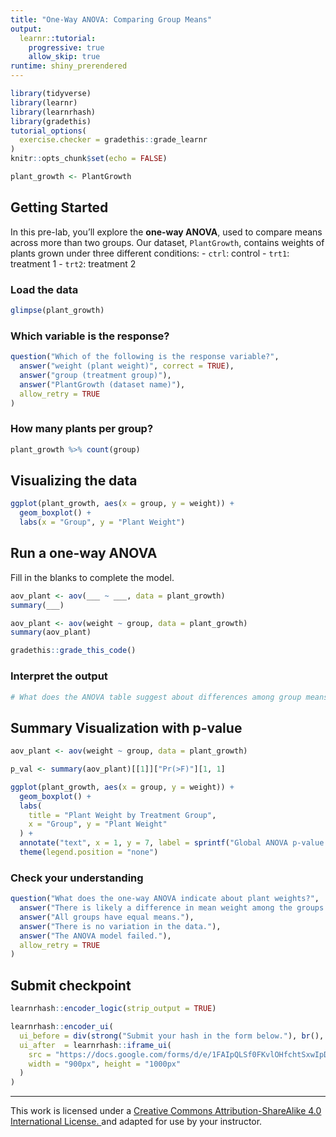 ```yaml
---
title: "One-Way ANOVA: Comparing Group Means"
output:
  learnr::tutorial:
    progressive: true
    allow_skip: true
runtime: shiny_prerendered
---
```


```r
library(tidyverse)
library(learnr)
library(learnrhash)
library(gradethis)
tutorial_options(
  exercise.checker = gradethis::grade_learnr
)
knitr::opts_chunk$set(echo = FALSE)

plant_growth <- PlantGrowth
```

## Getting Started

In this pre-lab, you'll explore the **one-way ANOVA**, used to compare means across more than two groups. Our dataset, `PlantGrowth`, contains weights of plants grown under three different conditions:
- `ctrl`: control
- `trt1`: treatment 1
- `trt2`: treatment 2

### Load the data

```r
glimpse(plant_growth)
```

### Which variable is the response?

```r
question("Which of the following is the response variable?",
  answer("weight (plant weight)", correct = TRUE),
  answer("group (treatment group)"),
  answer("PlantGrowth (dataset name)"),
  allow_retry = TRUE
)
```

### How many plants per group?

```r
plant_growth %>% count(group)
```

## Visualizing the data

```r
ggplot(plant_growth, aes(x = group, y = weight)) +
  geom_boxplot() +
  labs(x = "Group", y = "Plant Weight")
```

## Run a one-way ANOVA

Fill in the blanks to complete the model.

```r
aov_plant <- aov(___ ~ ___, data = plant_growth)
summary(___)
```

```r
aov_plant <- aov(weight ~ group, data = plant_growth)
summary(aov_plant)
```

```r
gradethis::grade_this_code()
```

### Interpret the output

```r
# What does the ANOVA table suggest about differences among group means?
```

## Summary Visualization with p-value

```r
aov_plant <- aov(weight ~ group, data = plant_growth)
```

```r
p_val <- summary(aov_plant)[[1]]["Pr(>F)"][1, 1]

ggplot(plant_growth, aes(x = group, y = weight)) +
  geom_boxplot() +
  labs(
    title = "Plant Weight by Treatment Group",
    x = "Group", y = "Plant Weight"
  ) +
  annotate("text", x = 1, y = 7, label = sprintf("Global ANOVA p-value: %.4f", as.numeric(p_val))) +
  theme(legend.position = "none")
```

### Check your understanding

```r
question("What does the one-way ANOVA indicate about plant weights?",
  answer("There is likely a difference in mean weight among the groups.", correct = TRUE),
  answer("All groups have equal means."),
  answer("There is no variation in the data."),
  answer("The ANOVA model failed."),
  allow_retry = TRUE
)
```

## Submit checkpoint

```r
learnrhash::encoder_logic(strip_output = TRUE)
```

```r
learnrhash::encoder_ui(
  ui_before = div(strong("Submit your hash in the form below."), br(), br()),
  ui_after  = learnrhash::iframe_ui(
    src = "https://docs.google.com/forms/d/e/1FAIpQLSf0FKvlOHfchtSxwIpD9Jo65sDlTjeokodsO1vP64rLcVYZ2A/viewform?usp=header",
    width = "900px", height = "1000px"
  )
)
```

* * *

This work is licensed under a
<a rel="license" href="http://creativecommons.org/licenses/by-sa/4.0/">
  Creative Commons Attribution-ShareAlike 4.0 International License. 
</a> and adapted for use by your instructor.
